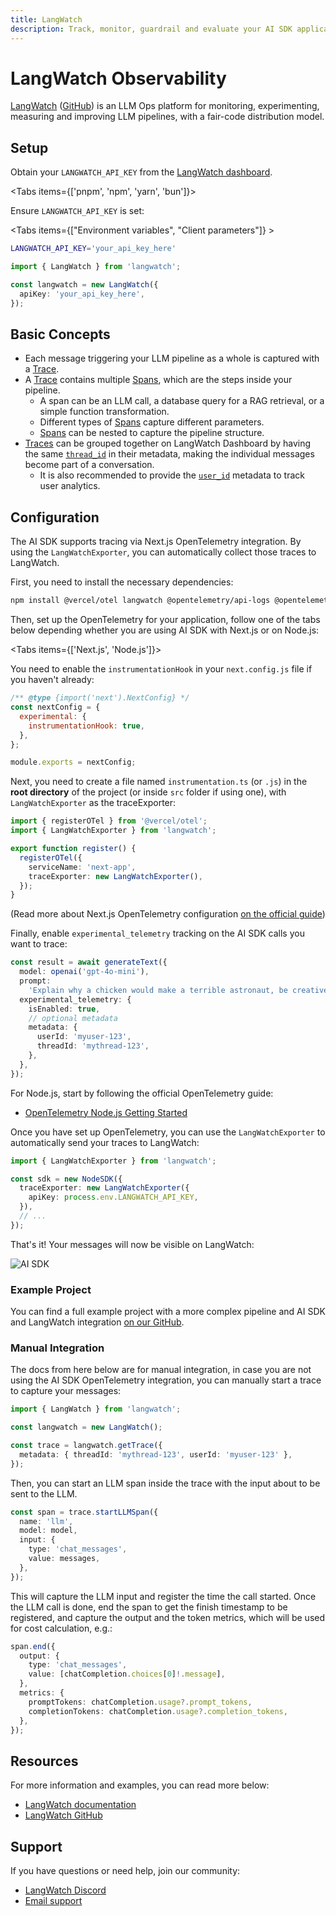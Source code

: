 ---
title: LangWatch
description: Track, monitor, guardrail and evaluate your AI SDK applications with LangWatch.
---

# LangWatch Observability

[LangWatch](https://langwatch.ai/) ([GitHub](https://github.com/langwatch/langwatch)) is an LLM Ops platform for monitoring, experimenting, measuring and improving LLM pipelines, with a fair-code distribution model.

## Setup

Obtain your `LANGWATCH_API_KEY` from the [LangWatch dashboard](https://app.langwatch.com/).

<Tabs items={['pnpm', 'npm', 'yarn', 'bun']}>
  <Tab>
    <Snippet text="pnpm add langwatch" dark />
  </Tab>
  <Tab>
    <Snippet text="npm install langwatch" dark />
  </Tab>
  <Tab>
    <Snippet text="yarn add langwatch" dark />
  </Tab>

  <Tab>
    <Snippet text="bun add langwatch" dark />
  </Tab>
</Tabs>

Ensure `LANGWATCH_API_KEY` is set:

<Tabs items={["Environment variables", "Client parameters"]} >

<Tab title="Environment variable">

```bash filename=".env"
LANGWATCH_API_KEY='your_api_key_here'
```

</Tab>

<Tab title="Client parameters">

```typescript
import { LangWatch } from 'langwatch';

const langwatch = new LangWatch({
  apiKey: 'your_api_key_here',
});
```

</Tab>

</Tabs>

## Basic Concepts

- Each message triggering your LLM pipeline as a whole is captured with a [Trace](https://docs.langwatch.ai/concepts#traces).
- A [Trace](https://docs.langwatch.ai/concepts#traces) contains multiple [Spans](https://docs.langwatch.ai/concepts#spans), which are the steps inside your pipeline.
  - A span can be an LLM call, a database query for a RAG retrieval, or a simple function transformation.
  - Different types of [Spans](https://docs.langwatch.ai/concepts#spans) capture different parameters.
  - [Spans](https://docs.langwatch.ai/concepts#spans) can be nested to capture the pipeline structure.
- [Traces](https://docs.langwatch.ai/concepts#traces) can be grouped together on LangWatch Dashboard by having the same [`thread_id`](https://docs.langwatch.ai/concepts#threads) in their metadata, making the individual messages become part of a conversation.
  - It is also recommended to provide the [`user_id`](https://docs.langwatch.ai/concepts#user-id) metadata to track user analytics.

## Configuration

The AI SDK supports tracing via Next.js OpenTelemetry integration. By using the `LangWatchExporter`, you can automatically collect those traces to LangWatch.

First, you need to install the necessary dependencies:

```bash
npm install @vercel/otel langwatch @opentelemetry/api-logs @opentelemetry/instrumentation @opentelemetry/sdk-logs
```

Then, set up the OpenTelemetry for your application, follow one of the tabs below depending whether you are using AI SDK with Next.js or on Node.js:

<Tabs items={['Next.js', 'Node.js']}>
<Tab title="Next.js">

You need to enable the `instrumentationHook` in your `next.config.js` file if you haven't already:

```javascript
/** @type {import('next').NextConfig} */
const nextConfig = {
  experimental: {
    instrumentationHook: true,
  },
};

module.exports = nextConfig;
```

Next, you need to create a file named `instrumentation.ts` (or `.js`) in the **root directory** of the project (or inside `src` folder if using one), with `LangWatchExporter` as the traceExporter:

```typescript
import { registerOTel } from '@vercel/otel';
import { LangWatchExporter } from 'langwatch';

export function register() {
  registerOTel({
    serviceName: 'next-app',
    traceExporter: new LangWatchExporter(),
  });
}
```

(Read more about Next.js OpenTelemetry configuration [on the official guide](https://nextjs.org/docs/app/building-your-application/optimizing/open-telemetry#manual-opentelemetry-configuration))

Finally, enable `experimental_telemetry` tracking on the AI SDK calls you want to trace:

```typescript
const result = await generateText({
  model: openai('gpt-4o-mini'),
  prompt:
    'Explain why a chicken would make a terrible astronaut, be creative and humorous about it.',
  experimental_telemetry: {
    isEnabled: true,
    // optional metadata
    metadata: {
      userId: 'myuser-123',
      threadId: 'mythread-123',
    },
  },
});
```

</Tab>
<Tab title="Node.js">
For Node.js, start by following the official OpenTelemetry guide:

- [OpenTelemetry Node.js Getting Started](https://opentelemetry.io/docs/languages/js/getting-started/nodejs/)

Once you have set up OpenTelemetry, you can use the `LangWatchExporter` to automatically send your traces to LangWatch:

```typescript
import { LangWatchExporter } from 'langwatch';

const sdk = new NodeSDK({
  traceExporter: new LangWatchExporter({
    apiKey: process.env.LANGWATCH_API_KEY,
  }),
  // ...
});
```

</Tab>
</Tabs>

That's it! Your messages will now be visible on LangWatch:

![AI SDK](https://mintlify.s3.us-west-1.amazonaws.com/langwatch/images/integration/vercel-ai-sdk.png)

### Example Project

You can find a full example project with a more complex pipeline and AI SDK and LangWatch integration [on our GitHub](https://github.com/langwatch/langwatch/blob/main/typescript-sdk/example/lib/chat/vercel-ai.tsx).

### Manual Integration

The docs from here below are for manual integration, in case you are not using the AI SDK OpenTelemetry integration,
you can manually start a trace to capture your messages:

```typescript
import { LangWatch } from 'langwatch';

const langwatch = new LangWatch();

const trace = langwatch.getTrace({
  metadata: { threadId: 'mythread-123', userId: 'myuser-123' },
});
```

Then, you can start an LLM span inside the trace with the input about to be sent to the LLM.

```typescript
const span = trace.startLLMSpan({
  name: 'llm',
  model: model,
  input: {
    type: 'chat_messages',
    value: messages,
  },
});
```

This will capture the LLM input and register the time the call started. Once the LLM call is done, end the span to get the finish timestamp to be registered, and capture the output and the token metrics, which will be used for cost calculation, e.g.:

```typescript
span.end({
  output: {
    type: 'chat_messages',
    value: [chatCompletion.choices[0]!.message],
  },
  metrics: {
    promptTokens: chatCompletion.usage?.prompt_tokens,
    completionTokens: chatCompletion.usage?.completion_tokens,
  },
});
```

## Resources

For more information and examples, you can read more below:

- [LangWatch documentation](https://docs.langwatch.ai/)
- [LangWatch GitHub](https://github.com/langwatch/langwatch)

## Support

If you have questions or need help, join our community:

- [LangWatch Discord](https://discord.gg/kT4PhDS2gH)
- [Email support](mailto:support@langwatch.ai)
